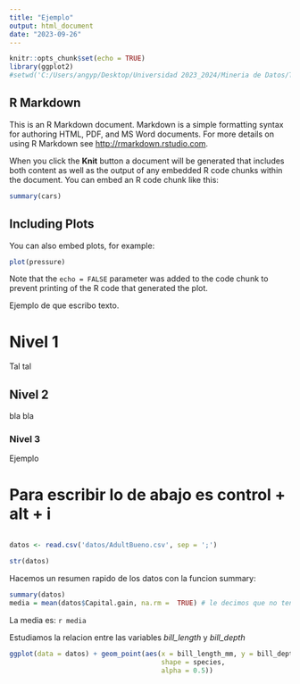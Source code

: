```yaml
---
title: "Ejemplo"
output: html_document
date: "2023-09-26"
---
```


```r
knitr::opts_chunk$set(echo = TRUE)
library(ggplot2)
#setwd('C:/Users/angyp/Desktop/Universidad 2023_2024/Mineria de Datos/Trabajo Mineria de Datos')
```

## R Markdown

This is an R Markdown document. Markdown is a simple formatting syntax for authoring HTML, PDF, and MS Word documents. For more details on using R Markdown see <http://rmarkdown.rstudio.com>.

When you click the **Knit** button a document will be generated that includes both content as well as the output of any embedded R code chunks within the document. You can embed an R code chunk like this:

```r
summary(cars)
```

## Including Plots

You can also embed plots, for example:

```r
plot(pressure)
```

Note that the `echo = FALSE` parameter was added to the code chunk to prevent printing of the R code that generated the plot.

Ejemplo de que escribo texto.


# Nivel 1

Tal tal

## Nivel 2

bla bla

### Nivel 3

 Ejemplo
 
# Para escribir lo de abajo es control + alt + i

```r

```



```r
datos <- read.csv('datos/AdultBueno.csv', sep = ';')

```


```r
str(datos)
```

Hacemos un resumen rapido de los datos con la funcion summary:

```r
summary(datos)
media = mean(datos$Capital.gain, na.rm =  TRUE) # le decimos que no tenga en cuenta los NA al hacer la media
```

La media es: ```r media```

Estudiamos la relacion entre las variables *bill_length* y *bill_depth*

```r
ggplot(data = datos) + geom_point(aes(x = bill_length_mm, y = bill_depth_mm, col = species,
                                      shape = species,
                                      alpha = 0.5))
```
